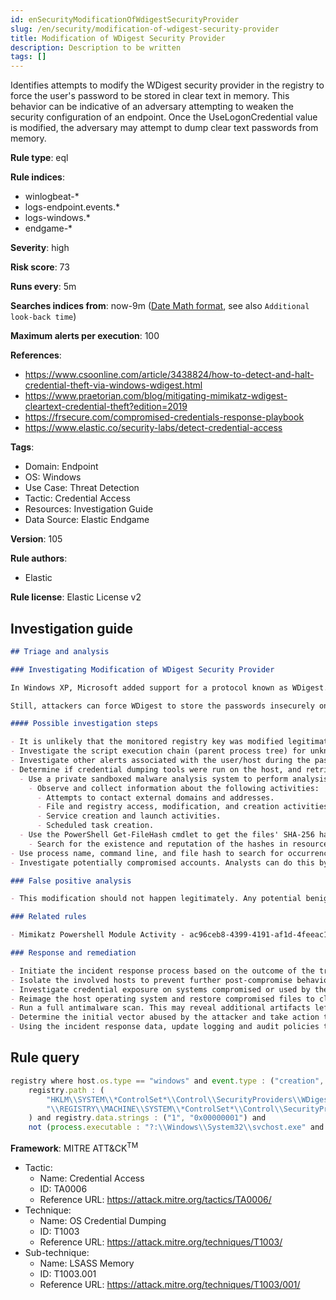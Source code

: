 ```yaml
---
id: enSecurityModificationOfWdigestSecurityProvider
slug: /en/security/modification-of-wdigest-security-provider
title: Modification of WDigest Security Provider
description: Description to be written
tags: []
---
```


<div id="modification-of-wdigest-security-provider"></div>

Identifies attempts to modify the WDigest security provider in the registry to force the user's password to be stored in clear text in memory. This behavior can be indicative of an adversary attempting to weaken the security configuration of an endpoint. Once the UseLogonCredential value is modified, the adversary may attempt to dump clear text passwords from memory.

**Rule type**: eql

**Rule indices**: 

* winlogbeat-*
* logs-endpoint.events.*
* logs-windows.*
* endgame-*

**Severity**: high

**Risk score**: 73

**Runs every**: 5m

**Searches indices from**: now-9m ([Date Math format](((ref))/common-options.html#date-math), see also <DocLink id="enSecurityRulesUiCreate" section="set-the-rules-schedule">`Additional look-back time`</DocLink>)

**Maximum alerts per execution**: 100

**References**: 

* https://www.csoonline.com/article/3438824/how-to-detect-and-halt-credential-theft-via-windows-wdigest.html
* https://www.praetorian.com/blog/mitigating-mimikatz-wdigest-cleartext-credential-theft?edition=2019
* https://frsecure.com/compromised-credentials-response-playbook
* https://www.elastic.co/security-labs/detect-credential-access

**Tags**: 

* Domain: Endpoint
* OS: Windows
* Use Case: Threat Detection
* Tactic: Credential Access
* Resources: Investigation Guide
* Data Source: Elastic Endgame

**Version**: 105

**Rule authors**: 

* Elastic

**Rule license**: Elastic License v2

## Investigation guide

```markdown
## Triage and analysis

### Investigating Modification of WDigest Security Provider

In Windows XP, Microsoft added support for a protocol known as WDigest. The WDigest protocol allows clients to send cleartext credentials to Hypertext Transfer Protocol (HTTP) and Simple Authentication Security Layer (SASL) applications based on RFC 2617 and 2831. Windows versions up to 8 and 2012 store logon credentials in memory in plaintext by default, which is no longer the case with newer Windows versions.

Still, attackers can force WDigest to store the passwords insecurely on the memory by modifying the `HKLM\SYSTEM\*ControlSet*\Control\SecurityProviders\WDigest\UseLogonCredential` registry key. This activity is commonly related to the execution of credential dumping tools.

#### Possible investigation steps

- It is unlikely that the monitored registry key was modified legitimately in newer versions of Windows. Analysts should treat any activity triggered from this rule with high priority as it typically represents an active adversary.
- Investigate the script execution chain (parent process tree) for unknown processes. Examine their executable files for prevalence, whether they are located in expected locations, and if they are signed with valid digital signatures.
- Investigate other alerts associated with the user/host during the past 48 hours.
- Determine if credential dumping tools were run on the host, and retrieve and analyze suspicious executables:
  - Use a private sandboxed malware analysis system to perform analysis.
    - Observe and collect information about the following activities:
      - Attempts to contact external domains and addresses.
      - File and registry access, modification, and creation activities.
      - Service creation and launch activities.
      - Scheduled task creation.
  - Use the PowerShell Get-FileHash cmdlet to get the files' SHA-256 hash values.
    - Search for the existence and reputation of the hashes in resources like VirusTotal, Hybrid-Analysis, CISCO Talos, Any.run, etc.
- Use process name, command line, and file hash to search for occurrences on other hosts.
- Investigate potentially compromised accounts. Analysts can do this by searching for login events (for example, 4624) to the target host after the registry modification.

### False positive analysis

- This modification should not happen legitimately. Any potential benign true positive (B-TP) should be mapped and monitored by the security team, as these modifications expose the entire domain to credential compromises and consequently unauthorized access.

### Related rules

- Mimikatz Powershell Module Activity - ac96ceb8-4399-4191-af1d-4feeac1f1f46

### Response and remediation

- Initiate the incident response process based on the outcome of the triage.
- Isolate the involved hosts to prevent further post-compromise behavior.
- Investigate credential exposure on systems compromised or used by the attacker to ensure all compromised accounts are identified. Reset passwords for these accounts and other potentially compromised credentials, such as email, business systems, and web services.
- Reimage the host operating system and restore compromised files to clean versions.
- Run a full antimalware scan. This may reveal additional artifacts left in the system, persistence mechanisms, and malware components.
- Determine the initial vector abused by the attacker and take action to prevent reinfection through the same vector.
- Using the incident response data, update logging and audit policies to improve the mean time to detect (MTTD) and the mean time to respond (MTTR).
```

## Rule query

```js
registry where host.os.type == "windows" and event.type : ("creation", "change") and
    registry.path : (
        "HKLM\\SYSTEM\\*ControlSet*\\Control\\SecurityProviders\\WDigest\\UseLogonCredential",
        "\\REGISTRY\\MACHINE\\SYSTEM\\*ControlSet*\\Control\\SecurityProviders\\WDigest\\UseLogonCredential"
    ) and registry.data.strings : ("1", "0x00000001") and
    not (process.executable : "?:\\Windows\\System32\\svchost.exe" and user.id : "S-1-5-18")

```

**Framework**: MITRE ATT&CK<sup>TM</sup>

* Tactic:
    * Name: Credential Access
    * ID: TA0006
    * Reference URL: https://attack.mitre.org/tactics/TA0006/
* Technique:
    * Name: OS Credential Dumping
    * ID: T1003
    * Reference URL: https://attack.mitre.org/techniques/T1003/
* Sub-technique:
    * Name: LSASS Memory
    * ID: T1003.001
    * Reference URL: https://attack.mitre.org/techniques/T1003/001/

